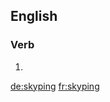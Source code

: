 ==English==

===Verb===
{{head|en|present participle}}

# {{present participle of|skype|lang=en|nocat=1}}

[[de:skyping]]
[[fr:skyping]]